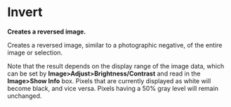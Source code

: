 = Invert =

'''Creates a reversed image.'''

Creates a reversed image, similar to a photographic negative, of the entire image or selection.

Note that the result depends on the display range of the image data, which can be set by '''Image>Adjust>Brightness/Contrast''' and read in the '''Image>Show Info''' box. Pixels that are currently displayed as white will become black, and vice versa. Pixels having a 50% gray level will remain unchanged.
